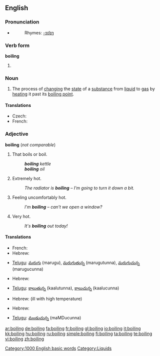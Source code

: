 ==English==

===Pronunciation===
*{{audio|en-us-boiling.ogg|Audio (US)}}
*:Rhymes: [[Rhymes:English:-ɔɪlɪŋ|-ɔɪlɪŋ]]

===Verb form===
'''boiling'''

# {{present participle of|boil}}

===Noun===
{{wikipedia}}
{{en-noun|-}}

# The process of [[change|changing]] the [[state]] of a [[substance]] from [[liquid]] to [[gas]] by [[heat]]ing it past its [[boiling point]].

====Translations====
{{trans-top|process of changing the state of a substance}}
* Czech: {{t-|cs|var|m}}
* French: {{t-|fr|ébullition|f}}
{{trans-mid}}
{{trans-bottom}}

===Adjective===
'''boiling''' (''not comparable'')

# That boils or boil.
#:'''''boiling''' kettle''
#:'''''boiling''' oil''
# {{context|of a thing|informal}} Extremely hot.
#:''The radiator is '''boiling''' &ndash; I'm going to turn it down a bit.''
# {{context|of a person|informal}} Feeling uncomfortably hot.
#:''I'm '''boiling''' &ndash; can't we open a window?''
# {{context|of the weather}} Very hot.
#:''It's '''boiling''' out today!''

====Translations====
{{trans-top|that boil(s)}}
* French: {{t+|fr|bouillant|m}}
* Hebrew: {{t-|he|רותח|m|alt=רוֹתֵחַ|tr=rotéakh|sc=Hebr}}
{{trans-mid}}
* [[Telugu]]: [[మరుగు]] (marugu), [[మరుగుతున్న]] (marugutunna), [[మరుగుచున్న]] (marugucunna)
{{trans-bottom}}

{{trans-top|of a thing: extremely hot}}
* Hebrew: {{t-|he|רותח|m|alt=רוֹתֵחַ|tr=rotéakh|sc=Hebr}}
{{trans-mid}}
* [[Telugu]]: [[కాలుతున్న]] (kaalutunna), [[కాలుచున్న]] (kaalucunna)
{{trans-bottom}}

{{trans-top|of a person: feeling uncomfortably hot}}
* Hebrew: {{t-|he|קודח|m|alt=קוֹדֵחַ|tr=qodéakh|sc=Hebr}} (ill with high temperature)
{{trans-mid}}
{{trans-bottom}}

{{trans-top|of the weather: very hot}}
* Hebrew: {{t-|he|לוהט|m|alt=לוֹהֵט|tr=lohéT|sc=Hebr}}
{{trans-mid}} 
* [[Telugu]]: [[మండుచున్న]] (maMDucunna)
{{trans-bottom}}

[[Category:1000 English basic words]]
[[Category:Liquids]]

[[ar:boiling]]
[[de:boiling]]
[[fa:boiling]]
[[fr:boiling]]
[[gl:boiling]]
[[io:boiling]]
[[it:boiling]]
[[kk:boiling]]
[[hu:boiling]]
[[ru:boiling]]
[[simple:boiling]]
[[fi:boiling]]
[[ta:boiling]]
[[te:boiling]]
[[vi:boiling]]
[[zh:boiling]]
